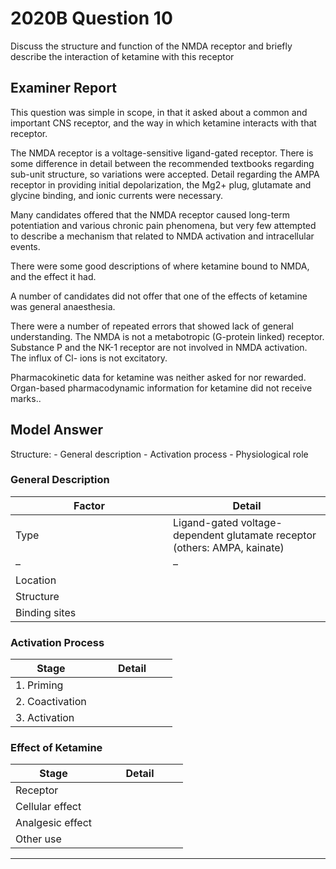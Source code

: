 # 2020B Question 10 

Discuss the structure and function of the NMDA receptor and briefly describe the interaction of ketamine with this receptor


## Examiner Report

This question was simple in scope, in that it asked about a common and important CNS receptor, and the way in which ketamine interacts with that receptor.

The NMDA receptor is a voltage-sensitive ligand-gated receptor. There is some difference in detail between the recommended textbooks regarding sub-unit structure, so variations were accepted. Detail regarding the AMPA receptor in providing initial depolarization, the Mg2+ plug, glutamate and glycine binding, and ionic currents were necessary.

Many candidates offered that the NMDA receptor caused long-term potentiation and various chronic pain phenomena, but very few attempted to describe a mechanism that related to NMDA activation and intracellular events.

There were some good descriptions of where ketamine bound to NMDA, and the effect it had.

A number of candidates did not offer that one of the effects of ketamine was general anaesthesia.

There were a number of repeated errors that showed lack of general understanding. The NMDA is not a metabotropic (G-protein linked) receptor. Substance P and the NK-1 receptor are not involved in NMDA activation. The influx of Cl- ions is not excitatory.

Pharmacokinetic data for ketamine was neither asked for nor rewarded. Organ-based pharmacodynamic information for ketamine did not receive marks..

## Model Answer

Structure:
- General description
- Activation process
- Physiological role

### General Description


|Factor|Detail|
| -- | -- |
|Type|Ligand-gated voltage-dependent glutamate receptor<br>  (others: AMPA, kainate)|
| -- | -- |
|Location|<p>- Spinal cord: Especially dorsal horn 2° nociceptive afferents</p><p>- Brain: Especially hippocampus</p>|
|Structure|<p>- Transmembrane</p><p>- 2 x NR1 subunits (pore-forming)</p><p>- 1 x NR2A subunit (binds glutamate)</p><p>- 1 x NR2B (binds glycine)</p>|
|Binding sites|<p>- Orthosteric site: For glutamate</p><p>- Coactivating site: Glycine</p><p>- Phencyclidine site: Ketamine, PCP</p><p>- Pore: Blocked by Mg2+</p><p>- N~2~O and Xe: Site unknown (antagonists)</p>|

### Activation Process


|Stage|Detail|
| -- | -- |
|1. Priming|<p>- Activation of adjacent AMPA or NK-1 receptors</p><p>- Partial depolarisation → Removal of Mg2+ plug</p>|
|2. Coactivation|<p>- Binding of glycine</p>|
|3. Activation|<p>- Binding of glutamate</p><p>- Ion flux (Ca^2+^ influx > Na^+^ influx = K^+^ efflux)</p><p>- Cell-dependent downstream effects</p>|

### Effect of Ketamine


|Stage|Detail|
| -- | -- |
|Receptor|<p>- Non-competitive antagonist at PCP site</p><p>- ↓ Receptor activation</p>|
|Cellular effect|<p>- ↓ Ca^2+^-mediated cell activation</p><p>- ↓ 2nd messenger signalling</p><p>- ↓ Gene transcription</p>|
|Analgesic effect|<p>- ↓ Receptor excitability = Wind-up → ↓ Hyperalgaesia, allodynia</p><p>- ↓ Synaptic reinforcement = Long-term potentiation</p><p>- ↓ Acute somatic and neuropathic pain</p><p>- ↓ Opioid requirement</p><p>- ↓ Progression to chronic pain</p><p>- Less utility once chronic pain established</p>|
|Other use|<p>- Dissociative general anaesthesia, including single agent use</p><p>- Poorly understood effect on cell toxicity</p><p>- ↓ Ca^2+^ mediated excitotoxicity</p><p>- ↑ Neuronal damage in young rodents</p><p>- ?Beneficial effect in depression</p>|


--- 

